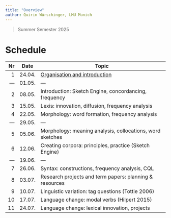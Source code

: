 ```yaml
---
title: "Overview"
author: Quirin Würschinger, LMU Munich
---
```


> Summer Semester 2025

# Schedule

|  Nr | Date   | Topic                                                                  |
| --: | ------ | ---------------------------------------------------------------------- |
|   1 | 24.04. | [Organisation and introduction](01 - Organisation and introduction.md) |
| --- | 01.05. | ---                                                                    |
|   2 | 08.05. | Introduction: Sketch Engine, concordancing, frequency                  |
|   3 | 15.05. | Lexis: innovation, diffusion, frequency analysis                       |
|   4 | 22.05. | Morphology: word formation, frequency analysis                         |
| --- | 29.05. | ---                                                                    |
|   5 | 05.06. | Morphology: meaning analysis, collocations, word sketches              |
|   6 | 12.06. | Creating corpora: principles, practice (Sketch Engine)                 |
| --- | 19.06. | ---                                                                    |
|   7 | 26.06. | Syntax: constructions, frequency analysis, CQL                         |
|   8 | 03.07. | Research projects and term papers: planning & resources                |
|   9 | 10.07. | Linguistic variation: tag questions (Tottie 2006)                      |
|  10 | 17.07. | Language change: modal verbs (Hilpert 2015)                            |
|  11 | 24.07. | Language change: lexical innovation, projects                          |
